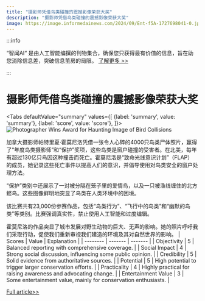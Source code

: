 ```yaml
---
title: "摄影师凭借鸟类碰撞的震撼影像荣获大奖"
description: "摄影师凭借鸟类碰撞的震撼影像荣获大奖"
image: https://image.informedainews.com/2024/09/Ent-f5A-1727698041-0.jpg
---
```



:::info

“智闻AI“ 是由人工智能编撰的刊物集合，确保您只获得最有价值的信息，旨在助您消除信息差，突破信息茧房的局限。  [了解更多 >>](/)

:::

# 摄影师凭借鸟类碰撞的震撼影像荣获大奖


<Tabs
	defaultValue="summary"
	values={[
	{label: 'summary', value: 'summary'},
	{label: 'score', value: 'score'},
]}>
<TabItem value="summary">
<img
  src="https://image.informedainews.com/2024/09/Ent-f5A-1727698041-0.jpg"
  alt="Photographer Wins Award for Haunting Image of Bird Collisions"
/>



加拿大摄影师帕特里夏·霍莫尼洛凭借一张令人心碎的4000只鸟类尸体照片，赢得了“年度鸟类摄影师”和“保护”奖项，这些鸟类是窗户碰撞的受害者。在北美，每年有超过130亿只鸟因这种撞击而死亡。霍莫尼洛是“致命光线意识计划”（FLAP）的成员，她记录这些死亡事件以提高人们的意识，并倡导使用对鸟类安全的窗户处理方法。

“保护”类别中还展示了一对被分隔在笼子里的爱情鸟，以及一只被渔线缠住的北方鲣鸟。这些图像鲜明地突显了鸟类在人类环境中的困境。

该比赛共有23,000份参赛作品，包括“鸟类行为”、“飞行中的鸟类”和“幽默的鸟类”等类别。比赛强调真实性，禁止使用人工智能和过度编辑。

霍莫尼洛的作品突显了城市发展对野生动物的巨大、无声的影响。她的照片呼吁我们采取行动，促使我们重新审视我们建造的环境及其对自然世界的影响。
</TabItem>
<TabItem value="score">
	| Scores     | Value   | Explanation |
	| -------- | ------- | ------- |
	| Objectivity  | 5    | Balanced reporting with comprehensive coverage.    |
	| Social Impact | 4     | Strong social discussion, influencing some public opinion.    |
	| Credibility    | 5    | Solid evidence from authoritative sources.    |
	| Potential    | 5    | High potential to trigger larger conservation efforts.    |
	| Practicality    | 4    | Highly practical for raising awareness and advocating change.    |
	| Entertainment Value    | 3    | Some entertainment value, mainly for conservation enthusiasts.    |
</TabItem>
</Tabs>

[Full article>>](https://today.line.me/tw/v2/article/MLwj0Nz)
